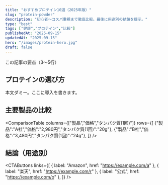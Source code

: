 ```yaml
---
title: "おすすめプロテイン10選（2025年版）"
slug: "protein-powder"
description: "初心者〜コスパ重視まで徹底比較。最後に用途別の結論を提示。"
type: "best"
tags: ["健康","プロテイン","比較"]
publishedAt: "2025-09-15"
updatedAt: "2025-09-15"
hero: "/images/protein-hero.jpg"
draft: false
---
```


<Lead>この記事の要点（3〜5行）</Lead>

## プロテインの選び方

本文ダミー。ここに導入を書きます。

## 主要製品の比較

<ComparisonTable columns={["製品","価格","タンパク質(1回)"]} rows={[
  {"製品":"A社","価格":"2,980円","タンパク質(1回)":"20g"},
  {"製品":"B社","価格":"3,480円","タンパク質(1回)":"24g"},
]} />

## 結論（用途別）

<CTAButtons links={[
  { label: "Amazon", href: "https://example.com/a" },
  { label: "楽天", href: "https://example.com/r" },
  { label: "公式", href: "https://example.com/o" },
]} />

